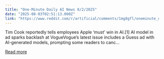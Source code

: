 ```yaml
---
title: "One-Minute Daily AI News 8/2/2025"
date: "2025-08-03T02:51:13.000Z"
link: "https://www.reddit.com/r/artificial/comments/1mg8gfl/oneminute_daily_ai_news_822025/"
---
```


Tim Cook reportedly tells employees Apple ‘must’ win in AI.[1]
 AI model in ad sparks backlash at VogueVogue’s latest issue includes a Guess ad with AI-generated models, prompting some readers to canc...

[Read more](https://www.reddit.com/r/artificial/comments/1mg8gfl/oneminute_daily_ai_news_822025/)
